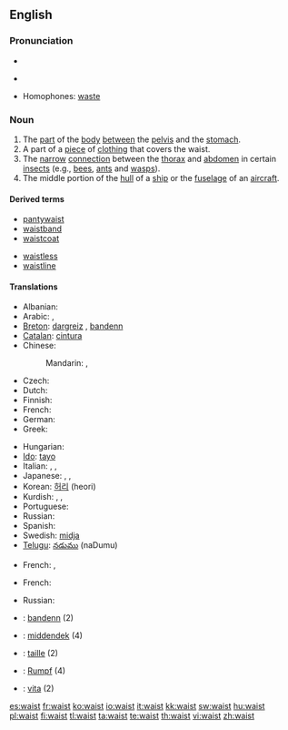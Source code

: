 {{wikipedia|dab=waist (disambiguation)|waist}}
==English==

===Pronunciation===
* {{IPA|/weɪst/}}
* {{audio|en-us-waist.ogg|Audio (US)}}
*: {{rhymes|eɪst}}
* Homophones: [[waste]]

===Noun===
{{en-noun}}

# The [[part]] of the [[body]] [[between]] the [[pelvis]] and the [[stomach]].
# A part of a [[piece]] of [[clothing]] that covers the waist.
# The [[narrow]] [[connection]] between the [[thorax]] and [[abdomen]] in certain [[insect]]s (e.g., [[bee]]s, [[ant]]s and [[wasp]]s).
# The middle portion of the [[hull]] of a [[ship]] or the [[fuselage]] of an [[aircraft]].

====Derived terms====
{{rel-top|terms derived from waist}}
* [[pantywaist]]
* [[waistband]]
* [[waistcoat]]
{{rel-mid}}
* [[waistless]]
* [[waistline]]
{{rel-bottom}}

====Translations====
{{trans-top|part of the body between the pelvis and the stomach}}
* Albanian: {{t+|sq|bel|m|xs=Albanian}}
* Arabic: {{t|ar|خصر|m|tr=khaSr|sc=Arab}},  {{t|ar|وسط|m|tr=wasaT|sc=Arab}}
* [[Breton]]: [[dargreiz]] {{m}}, [[bandenn]] {{f}}
* [[Catalan]]: [[cintura]] {{f}}
* Chinese:
*: Mandarin: {{t|zh|腰|tr=yāo|sc=Hani}},  {{t|zh|腰部|tr=yāobù|sc=Hani}}
* Czech: {{t-|cs|pas|m}}
* Dutch: {{t+|nl|middel|n}}
* Finnish: {{t+|fi|vyötärö}}
* French: {{t+|fr|taille|f}}
* German: {{t+|de|Taille|f}}
* Greek: {{t|el|μέση|f|sc=Grek}}
{{trans-mid}}
* Hungarian: {{t+|hu|derék}}
* [[Ido]]: [[tayo]]
* Italian: {{t+|it|vita|f}}, {{t+|it|cintura|f}}, {{t+|it|cintola|f}}
* Japanese: {{t|ja|胴のくびれ|tr=どうのくびれ, dō-no kubire|sc=Jpan}}, {{t|ja|腰部|tr=ようぶ, yōbu|sc=Jpan}},  {{t|ja|胴回り|tr=どうまわり, dōmawari|sc=Jpan}}
* Korean: [[허리]] (heori)
* Kurdish: {{t+|ku|navteng|f}}, {{t+|ku|newq|f}}, {{t+|ku|که‌مه‌ر|sc=ku-Arab}}
* Portuguese: {{t+|pt|cintura|f}}
* Russian: {{t+|ru|талия|f|tr=tálija|sc=Cyrl}}
* Spanish: {{t+|es|cintura|f}}
* Swedish: [[midja]]
* [[Telugu]]: [[నడుము]] (naDumu)
{{trans-bottom}}

{{trans-top|a part of a piece of clothing that covers the waist}}
* French: {{t+|fr|taille|f}}, {{t+|fr|ceinture|f}}
{{trans-mid}}
{{trans-bottom}}

{{trans-top|the narrow connection between the thorax and abdomen in certain insects}}
* French: {{t+|fr|taille|f}}
{{trans-mid}}
{{trans-bottom}}

{{trans-top|the middle portion of the hull of a ship or the fuselage of an aircraft}}
* Russian: {{t+|ru|шкафут|m|sc=Cyrl}}
{{trans-mid}}
{{trans-bottom}}

{{checktrans-top}}
* {{ttbc|Breton}}: [[bandenn]] {{f}} (2)
* {{ttbc|Dutch}}: [[middendek]] {{n}} (4)
* {{ttbc|French}}: [[taille]] {{f}} (2)
* {{ttbc|German}}: [[Rumpf]] {{m}} (4)
* {{ttbc|Italian}}: [[vita#Italian|vita]] {{f}} (2)
{{checktrans-bottom}}

[[es:waist]]
[[fr:waist]]
[[ko:waist]]
[[io:waist]]
[[it:waist]]
[[kk:waist]]
[[sw:waist]]
[[hu:waist]]
[[pl:waist]]
[[fi:waist]]
[[tl:waist]]
[[ta:waist]]
[[te:waist]]
[[th:waist]]
[[vi:waist]]
[[zh:waist]]